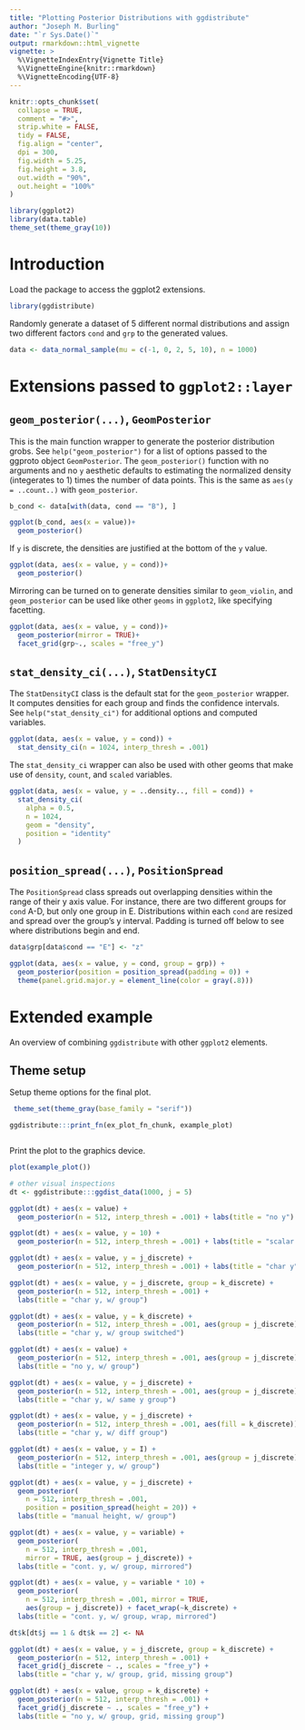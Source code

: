```yaml
---
title: "Plotting Posterior Distributions with ggdistribute"
author: "Joseph M. Burling"
date: "`r Sys.Date()`"
output: rmarkdown::html_vignette
vignette: >
  %\VignetteIndexEntry{Vignette Title}
  %\VignetteEngine{knitr::rmarkdown}
  %\VignetteEncoding{UTF-8}
---
```


```r
knitr::opts_chunk$set(
  collapse = TRUE,
  comment = "#>",
  strip.white = FALSE,
  tidy = FALSE,
  fig.align = "center",
  dpi = 300,
  fig.width = 5.25,
  fig.height = 3.8,
  out.width = "90%",
  out.height = "100%"
)
```

```r
library(ggplot2)
library(data.table)
theme_set(theme_gray(10))
```

# Introduction

Load the package to access the ggplot2 extensions.

```r
library(ggdistribute)
```

Randomly generate a dataset of 5 different normal distributions and assign two different factors `cond` and `grp` to the generated values.

```r
data <- data_normal_sample(mu = c(-1, 0, 2, 5, 10), n = 1000)
```

# Extensions passed to `ggplot2::layer`

## `geom_posterior(...)`, `GeomPosterior`

This is the main function wrapper to generate the posterior distribution grobs. See `help("geom_posterior")` for a list of options passed to the ggproto object `GeomPosterior`. The `geom_posterior()` function with no arguments and no `y` aesthetic defaults to estimating the normalized density (integerates to 1) times the number of data points. This is the same as `aes(y = ..count..)` with `geom_posterior`.

```r
b_cond <- data[with(data, cond == "B"), ]

ggplot(b_cond, aes(x = value))+
  geom_posterior()
```

If `y` is discrete, the densities are justified at the bottom of the `y` value.

```r
ggplot(data, aes(x = value, y = cond))+
  geom_posterior()
```

Mirroring can be turned on to generate densities similar to `geom_violin`, and `geom_posterior` can be used like other `geoms` in `ggplot2`, like specifying facetting.

```r
ggplot(data, aes(x = value, y = cond))+
  geom_posterior(mirror = TRUE)+
  facet_grid(grp~., scales = "free_y")
```

## `stat_density_ci(...)`, `StatDensityCI`

The `StatDensityCI` class is the default stat for the `geom_posterior` wrapper. It computes densities for each group and finds the confidence intervals. See `help("stat_density_ci")` for additional options and computed variables.

```r
ggplot(data, aes(x = value, y = cond)) +
  stat_density_ci(n = 1024, interp_thresh = .001)
```

The `stat_density_ci` wrapper can also be used with other geoms that make use of `density`, `count`, and `scaled` variables.

```r
ggplot(data, aes(x = value, y = ..density.., fill = cond)) +
  stat_density_ci(
    alpha = 0.5,
    n = 1024,
    geom = "density",
    position = "identity"
  )
```

## `position_spread(...)`, `PositionSpread`

The `PositionSpread` class spreads out overlapping densities within the range of their y axis value. For instance, there are two different groups for `cond` A-D, but only one group in E. Distributions within each `cond` are resized and spread over the group's y interval. Padding is turned off below to see where distributions begin and end.

```r
data$grp[data$cond == "E"] <- "z"

ggplot(data, aes(x = value, y = cond, group = grp)) +
  geom_posterior(position = position_spread(padding = 0)) +
  theme(panel.grid.major.y = element_line(color = gray(.8)))
```


# Extended example

An overview of combining `ggdistribute` with other `ggplot2` elements.

## Theme setup

Setup theme options for the final plot.

```r
 theme_set(theme_gray(base_family = "serif"))
```

```r
ggdistribute:::print_fn(ex_plot_fn_chunk, example_plot)
```

```r
```

Print the plot to the graphics device.

```r
plot(example_plot())
```

```r
# other visual inspections
dt <- ggdistribute:::ggdist_data(1000, j = 5)

ggplot(dt) + aes(x = value) +
  geom_posterior(n = 512, interp_thresh = .001) + labs(title = "no y")

ggplot(dt) + aes(x = value, y = 10) +
  geom_posterior(n = 512, interp_thresh = .001) + labs(title = "scalar y")

ggplot(dt) + aes(x = value, y = j_discrete) +
  geom_posterior(n = 512, interp_thresh = .001) + labs(title = "char y")

ggplot(dt) + aes(x = value, y = j_discrete, group = k_discrete) +
  geom_posterior(n = 512, interp_thresh = .001) +
  labs(title = "char y, w/ group")

ggplot(dt) + aes(x = value, y = k_discrete) +
  geom_posterior(n = 512, interp_thresh = .001, aes(group = j_discrete)) +
  labs(title = "char y, w/ group switched")

ggplot(dt) + aes(x = value) +
  geom_posterior(n = 512, interp_thresh = .001, aes(group = j_discrete)) +
  labs(title = "no y, w/ group")

ggplot(dt) + aes(x = value, y = j_discrete) +
  geom_posterior(n = 512, interp_thresh = .001, aes(group = j_discrete)) +
  labs(title = "char y, w/ same y group")

ggplot(dt) + aes(x = value, y = j_discrete) +
  geom_posterior(n = 512, interp_thresh = .001, aes(fill = k_discrete)) +
  labs(title = "char y, w/ diff group")

ggplot(dt) + aes(x = value, y = I) +
  geom_posterior(n = 512, interp_thresh = .001, aes(group = j_discrete)) +
  labs(title = "integer y, w/ group")

ggplot(dt) + aes(x = value, y = j_discrete) +
  geom_posterior(
    n = 512, interp_thresh = .001,
    position = position_spread(height = 20)) +
  labs(title = "manual height, w/ group")

ggplot(dt) + aes(x = value, y = variable) +
  geom_posterior(
    n = 512, interp_thresh = .001,
    mirror = TRUE, aes(group = j_discrete)) +
  labs(title = "cont. y, w/ group, mirrored")

ggplot(dt) + aes(x = value, y = variable * 10) +
  geom_posterior(
    n = 512, interp_thresh = .001, mirror = TRUE,
    aes(group = j_discrete)) + facet_wrap(~k_discrete) +
  labs(title = "cont. y, w/ group, wrap, mirrored")

dt$k[dt$j == 1 & dt$k == 2] <- NA

ggplot(dt) + aes(x = value, y = j_discrete, group = k_discrete) +
  geom_posterior(n = 512, interp_thresh = .001) +
  facet_grid(j_discrete ~ ., scales = "free_y") +
  labs(title = "char y, w/ group, grid, missing group")

ggplot(dt) + aes(x = value, group = k_discrete) +
  geom_posterior(n = 512, interp_thresh = .001) +
  facet_grid(j_discrete ~ ., scales = "free_y") +
  labs(title = "no y, w/ group, grid, missing group")
```
